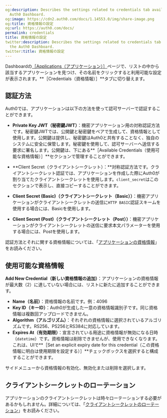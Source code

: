 ```yaml
---
og:description: Describes the settings related to credentials tab available in the
  Auth0 Dashboard.
og:image: https://cdn2.auth0.com/docs/1.14553.0/img/share-image.png
og:title: 資格情報の設定
og:url: https://auth0.com/docs/
permalink: credentials
title: 資格情報の設定
twitter:description: Describes the settings related to credentials tab available in
  the Auth0 Dashboard.
twitter:title: 資格情報の設定
---
```


Dashboardの[［Applications（アプリケーション）］](http://manage.auth0.com/#/applications)ページで、リストの中から該当するアプリケーションを見つけ、その名前をクリックすると利用可能な設定が表示されます。**［Credentials（資格情報）］**タブに切り替えます。



## 認証方法

Auth0では、アプリケーションは以下の方法を使って認可サーバーで認証することができます。

* **Private Key JWT（秘密鍵JWT）**：機密アプリケーション用の対称認証方法です。秘密鍵JWTでは、公開鍵と秘密鍵をペアで生成して、資格情報として使用します。公開鍵は提供し、秘密鍵はAuth0と共有することなく、独自のシステムに安全に保管します。秘密鍵を使用して、認可サーバーへ送信する要求に署名します。公開鍵は、下にある**［Available Credentials（使用可能な資格情報）］**セクションで管理することができます。
* **Client Secret（クライアントシークレット）：**対称認証方法です。クライアントシークレット認証では、アプリケーションを作成した際にAuth0が割り当てたクライアントシークレットを使用します。`client_secret`はこのセクションで表示し、直接コピーすることができます。

* **Client Secret (Basic)（クライアントシークレット（Basic））**：機密アプリケーションがクライアントシークレットの送信に`HTTP BASIC`認証スキームを使用する場合には、Basicを使用します。
* **Client Secret (Post)（クライアントシークレット（Post））**：機密アプリケーションがクライアントシークレットの送信に要求本文パラメーターを使用する場合には、Postを使用します。

認証方法とそれに関する資格情報については、「[アプリケーションの資格情報](/application-credentials)」をお読みください。

## 使用可能な資格情報

**Add New Credential（新しい資格情報の追加）**：アプリケーションの資格情報が最大数（2）に達していない場合には、リストに新たに追加することができます。

* **Name（名前）**：資格情報の名前です。例：4096
* **Key ID（キーID）**：Auth0が生成した一意の資格情報識別子です。同じ資格情報は複数回アップロードできません。
* **Algorithm（アルゴリズム）**：それぞれの資格情報に選択されているアルゴリズムです。RS256、PS256とRS384に対応しています。
* **Expires At（有効期限）**：宣言されている用途に資格情報が無効になる日時（`datetime`）です。資格情報は削除できませんが、使用できなくなります。これは、UIで**［Set an explicit expiry date for this credential（この資格情報に明白は使用期限を設定する）］**チェックボックスを選択すると構成することができます。

サイドメニューから資格情報の有効化、無効化または削除を選択します。

## クライアントシークレットのローテーション

アプリケーションのクライアントシークレットは時々ローテーションする必要があるかもしれません。詳細については、「[クライアントシークレットのローテーション](/applications/rotate-client-secret)」をお読みください。